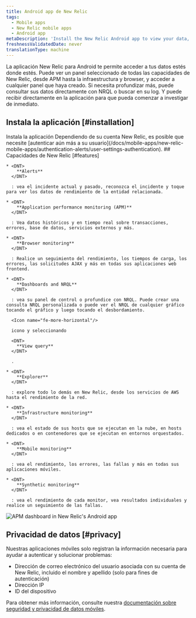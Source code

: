```yaml
---
title: Android app de New Relic
tags:
  - Mobile apps
  - New Relic mobile apps
  - Android app
metaDescription: 'Install the New Relic Android app to view your data, run queries, and receive and create alerts.'
freshnessValidatedDate: never
translationType: machine
---
```


La aplicación New Relic para Android te permite acceder a tus datos estés donde estés. Puede ver un panel seleccionado de todas las capacidades de New Relic, desde APM hasta la infraestructura y browser, y acceder a cualquier panel que haya creado. Si necesita profundizar más, puede consultar sus datos directamente con NRQL o buscar en su log. Y puede recibir <InlinePopover type="alerts"/>directamente en la aplicación para que pueda comenzar a investigar de inmediato.

## Instala la aplicación [#installation]

<ButtonGroup>
  <ButtonLink
    role="button"
    to="https://play.google.com/store/apps/details?id=com.newrelic.rpm"
    variant="primary"
  >
    Instala la aplicación
  </ButtonLink>
</ButtonGroup>

<Callout variant="tip">
  Dependiendo de su cuenta New Relic, es posible que necesite [autenticar aún más a su usuario](/docs/mobile-apps/new-relic-mobile-apps/authentication-alerts/user-settings-authentication).
</Callout>

<SideBySide>
  <Side>
    ## Capacidades de New Relic [#features]

    * <DNT>
        **Alerts**
      </DNT>

      : vea el incidente actual y pasado, reconozca el incidente y toque para ver los datos de rendimiento de la entidad relacionada.

    * <DNT>
        **Application performance monitoring (APM)**
      </DNT>

      : Vea datos históricos y en tiempo real sobre transacciones, errores, base de datos, servicios externos y más.

    * <DNT>
        **Browser monitoring**
      </DNT>

      : Realice un seguimiento del rendimiento, los tiempos de carga, los errores, las solicitudes AJAX y más en todas sus aplicaciones web frontend.

    * <DNT>
        **Dashboards and NRQL**
      </DNT>

      : vea su panel de control o profundice con NRQL. Puede crear una consulta NRQL personalizada o puede ver el NRQL de cualquier gráfico tocando el gráfico y luego tocando el desbordamiento.

      <Icon name="fe-more-horizontal"/>

      icono y seleccionando

      <DNT>
        **View query**
      </DNT>

      .

    * <DNT>
        **Explorer**
      </DNT>

      : explore todo lo demás en New Relic, desde los servicios de AWS hasta el rendimiento de la red.

    * <DNT>
        **Infrastructure monitoring**
      </DNT>

      : vea el estado de sus hosts que se ejecutan en la nube, en hosts dedicados o en contenedores que se ejecutan en entornos orquestados.

    * <DNT>
        **Mobile monitoring**
      </DNT>

      : vea el rendimiento, los errores, las fallas y más en todas sus aplicaciones móviles.

    * <DNT>
        **Synthetic monitoring**
      </DNT>

      : vea el rendimiento de cada monitor, vea resultados individuales y realice un seguimiento de las fallas.
  </Side>

  <Side>
    <img
      title="APM dashboard in New Relic's Android app"
      alt="APM dashboard in New Relic's Android app"
      src="/images/mobile-apps_screenshot-full_Android-app-APM-dashboard.webp"
    />
  </Side>
</SideBySide>

## Privacidad de datos [#privacy]

Nuestras aplicaciones móviles solo registran la información necesaria para ayudar a autenticar y solucionar problemas:

* Dirección de correo electrónico del usuario asociada con su cuenta de New Relic, incluido el nombre y apellido (solo para fines de autenticación)
* Dirección IP
* ID del dispositivo

Para obtener más información, consulte nuestra [documentación sobre seguridad y privacidad de datos móviles](/docs/mobile-monitoring/new-relic-mobile/get-started/security-mobile-apps).
